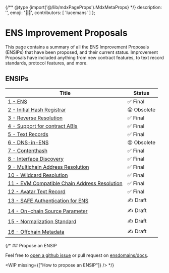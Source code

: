 
{/** @type {import('@/lib/mdxPageProps').MdxMetaProps} */}
    description: '',
    emoji: '🧑‍🏫',
    contributors: [
        'lucemans'
    ]
};

# ENS Improvement Proposals

This page contains a summary of all the ENS Improvement Proposals (ENSIPs) that have been proposed, and their current status.
Improvement Proposals have included anything from new contract features, to text record standards, protocol features, and more.

## ENSIPs

| Title | Status |
| ----- | ------ |
| [1 - ENS](/ensip/1) | ✅ Final |
| [2 - Initial Hash Registrar](/ensip/2) | 😵 Obsolete |
| [3 - Reverse Resolution](/ensip/3) | ✅ Final |
| [4 - Support for contract ABIs](/ensip/4) | ✅ Final |
| [5 - Text Records](/ensip/5) | ✅ Final |
| [6 - DNS-in-ENS](/ensip/6) | 😵 Obsolete |
| [7 - Contenthash](/ensip/7) | ✅ Final |
| [8 - Interface Discovery](/ensip/8) | ✅ Final |
| [9 - Multichain Address Resolution](/ensip/9) | ✅ Final |
| [10 - Wildcard Resolution](/ensip/10) | ✅ Final |
| [11 - EVM Compatible Chain Address Resolution](/ensip/11) | ✅ Final |
| [12 - Avatar Text Record](/ensip/12) | ✅ Final |
| [13 - SAFE Authentication for ENS](/ensip/13) | ✍️ Draft |
| [14 - On-chain Source Parameter](/ensip/14) | ✍️ Draft |
| [15 - Normalization Standard](/ensip/15) | ✍️ Draft |
| [16 - Offchain Metadata](/ensip/16) | ✍️ Draft |

{/* ## Propose an ENSIP 

Feel free to [open a github issue](https://github.com/ensdomains/docs) or pull request on [ensdomains/docs](https://github.com/ensdomains/docs).

<WIP missing={["How to propose an ENSIP"]} /> */}
